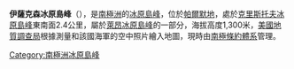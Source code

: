 {{Coord|74|50|S|73|42|W|source:GNIS|display=title}}

'''伊薩克森冰原島峰'''（{{lang-en|Isakson Nunatak}}），是[[南極洲|南極洲]]的[[冰原島峰|冰原島峰]]，位於[[帕爾默地|帕爾默地]]，處於[[克里斯托夫冰原島峰|克里斯托夫冰原島峰]]東南面2.4公里，屬於[[萊昂冰原島峰|萊昂冰原島峰]]的一部分，海拔高度1,300米，[[美國地質調查局|美國地質調查局]]根據測量和該國海軍的空中照片繪入地圖，現時由[[南極條約體系|南極條約體系]]管理。

{{Antarctica-geo-stub}}
[[Category:南極洲冰原島峰|Category:南極洲冰原島峰]]